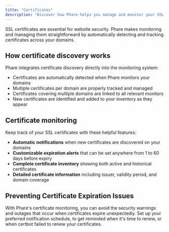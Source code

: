 ```yaml
---
title: "Certificates"
description: "Discover how Phare helps you manage and monitor your SSL certificates."
---
```


SSL certificates are essential for website security. Phare makes monitoring and managing them straightforward by automatically detecting and tracking certificates across your domains.

## How certificate discovery works

Phare integrates certificate discovery directly into the monitoring system:

- Certificates are automatically detected when Phare monitors your domains
- Multiple certificates per domain are properly tracked and managed
- Certificates covering multiple domains are linked to all relevant monitors
- New certificates are identified and added to your inventory as they appear

## Certificate monitoring

Keep track of your SSL certificates with these helpful features:

- **Automatic notifications** when new certificates are discovered on your domains
- **Customizable expiration alerts** that can be set anywhere from 1 to 60 days before expiry
- **Complete certificate inventory** showing both active and historical certificates
- **Detailed certificate information** including issuer, validity period, and domain coverage

## Preventing Certificate Expiration Issues

With Phare's certificate monitoring, you can avoid the security warnings and outages that occur when certificates expire unexpectedly. Set up your preferred notification schedule, to get reminded when it's time to renew, or when certbot failed to renew your certificates.
